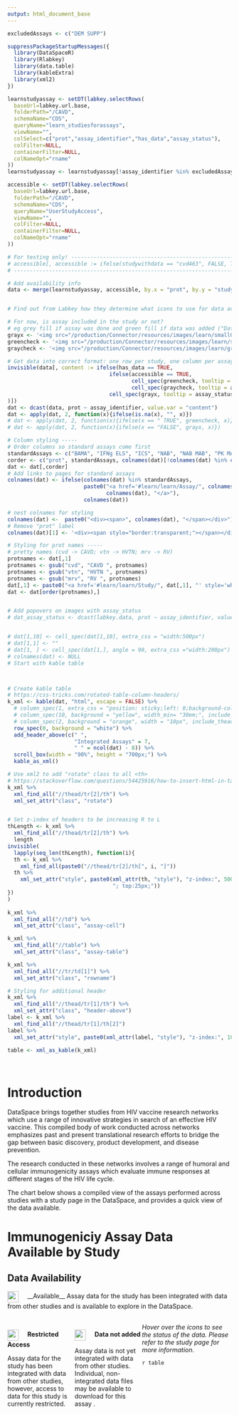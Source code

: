 ```yaml
---
output: html_document_base
---
```


<link rel="stylesheet" type="text/css" href="../../_webdav/CAVD/@files/CAVD-DataSpace-Reports/dependencies/css/learn_report_margins.css">

<script>
$(document).ready(function(){
    $('[data-toggle="tooltip"]').tooltip(); 
});
</script>
<style>
th.rotate {
  height: 150px;
  white-space: nowrap;
  background: white;
  border:white;
  top: 25px; 
}

th.rotate > div {
    transform: translate(20px, 55px) rotate(315deg);
    width: 35px;
}
th.rotate > div > span {
  border-bottom: 1px solid #ccc;
  padding: 5px 10px;
}
td.rowname {
  z-index: 1;
  position: sticky;
  left: 0;
  background-color: #FFFFFF;
  padding-left: 5px;
}
td.assay-cell {
  text-align:center;
  height:35px;
  width:35px;
  padding:5px;
  border: 1px solid #ddd;
}
table.assay-table {
   border-collapse:collapse;
}

.col {
  width:30%;
  float:left;
}
img {
height: 25px;
width: 25px;
max-width: 100%;
}

.header-above {
  height: 25px;
  z-index: 500;
  position:sticky;
  top:0;
  background-color: #FFFFFF
}

.header-above > div {
  transform: translate(0px, 50px);
}
</style>

```r

excludedAssays <- c("DEM SUPP")

suppressPackageStartupMessages({
  library(DataSpaceR)
  library(Rlabkey)
  library(data.table)
  library(kableExtra)
  library(xml2)
})

learnstudyassay <- setDT(labkey.selectRows(
  baseUrl=labkey.url.base,
  folderPath="/CAVD",
  schemaName="CDS",
  queryName="learn_studiesforassays",
  viewName="",
  colSelect=c("prot","assay_identifier","has_data","assay_status"),
  colFilter=NULL,
  containerFilter=NULL,
  colNameOpt="rname"
))
learnstudyassay <- learnstudyassay[!assay_identifier %in% excludedAssays]

accessible <- setDT(labkey.selectRows(
  baseUrl=labkey.url.base,
  folderPath="/CAVD",
  schemaName="CDS",
  queryName="UserStudyAccess",
  viewName="",
  colFilter=NULL,
  containerFilter=NULL,
  colNameOpt="rname"
))

# For testing only! ------------------------------------------------------------------------
# accessible[, accessible := ifelse(studywithdata == "cvd463", FALSE, TRUE)]
# ------------------------------------------------------------------------------------------

# Add availability info
data <- merge(learnstudyassay, accessible, by.x = "prot", by.y = "studywithdata", all.x = TRUE, all.y = TRUE)


# Find out from Labkey how they determine what icons to use for data availability -- maybe implement? 

# For now, is assay included in the study or not? 
# eg grey fill if assay was done and green fill if data was added ("Data added to DataSpace")... then user can go to study page to get more details (maybe include link to study page?)
grayx <- '<img src="/production/Connector/resources/images/learn/smallGreyX.png" class="transparent">'
greencheck <- '<img src="/production/Connector/resources/images/learn/smallCheck.png" class="transparent">'
graycheck <- '<img src="/production/Connector/resources/images/learn/grayCheck.png" class="transparent">'

# Get data into correct format: one row per study, one column per assay
invisible(data[, content := ifelse(has_data == TRUE,
                                ifelse(accessible == TRUE, 
                                       cell_spec(greencheck, tooltip = assay_status, escape = FALSE),
                                       cell_spec(graycheck, tooltip = assay_status, escape = FALSE)),
                                cell_spec(grayx, tooltip = assay_status, escape = FALSE)
)])
dat <- dcast(data, prot ~ assay_identifier, value.var = "content")
dat <- apply(dat, 2, function(x){ifelse(is.na(x), "", x)})
# dat <- apply(dat, 2, function(x){ifelse(x == " TRUE", greencheck, x)})
# dat <- apply(dat, 2, function(x){ifelse(x == "FALSE", grayx, x)})

# Column styling ----- 
# Order columns so standard assays come first
standardAssays <- c("BAMA", "IFNg ELS", "ICS", "NAB", "NAB MAB", "PK MAB")
corder <- c("prot", standardAssays, colnames(dat)[!colnames(dat) %in% c("prot", standardAssays)])
dat <- dat[,corder]
# Add links to pages for standard assays
colnames(dat) <- ifelse(colnames(dat) %in% standardAssays, 
                        paste0("<a href='#learn/learn/Assay/", colnames(dat), "'>",
                               colnames(dat), "</a>"), 
                        colnames(dat))

# nest colnames for styling
colnames(dat) <-  paste0("<div><span>", colnames(dat), "</span></div>")
# Remove "prot" label
colnames(dat)[1] <- '<div><span style="border:transparent;"></span></div>'

# Styling for prot names -----
# pretty names (cvd -> CAVD; vtn -> HVTN; mrv -> RV)
protnames <- dat[,1]
protnames <- gsub("cvd", "CAVD ", protnames)
protnames <- gsub("vtn", "HVTN ", protnames)
protnames <- gsub("mrv", "RV ", protnames)
dat[,1] <- paste0("<a href='#learn/learn/Study/", dat[,1], "' style='white-space:nowrap;'>",protnames,"</a>")
dat <- dat[order(protnames),]


# Add popovers on images with assay_status
# dat_assay_status <- dcast(labkey.data, prot ~ assay_identifier, value.var = "assay_status")


# dat[1,10] <- cell_spec(dat[1,10], extra_css = "width:500px")
# dat[1,1] <- ""
# dat[1, ] <- cell_spec(dat[1,], angle = 90, extra_css ="width:200px")
# colnames(dat) <- NULL
# Start with kable table



# Create kable table
# https://css-tricks.com/rotated-table-column-headers/
k_xml <- kable(dat, "html", escape = FALSE) %>%
  # column_spec(1, extra_css = "position: sticky;left: 0;background-color: #FFFFFF;") %>%
  # column_spec(10, background = "yellow", width_min= "30em;", include_thead = TRUE) %>%
  # column_spec(2, background = "orange", width = "10px", include_thead = TRUE) %>%
  row_spec(0, background = "white") %>%
  add_header_above(c(" ", 
                     "Integrated Assays" = 7, 
                     " " = ncol(dat) - 8)) %>% 
  scroll_box(width = "90%", height = "700px;") %>%
  kable_as_xml()

# Use xml2 to add "rotate" class to all <th>
# https://stackoverflow.com/questions/54425916/how-to-insert-html-in-table-of-kableextra
k_xml %>%
  xml_find_all("//thead/tr[2]/th") %>% 
  xml_set_attr("class", "rotate")


# Set z-index of headers to be increasing R to L
thLength <- k_xml %>%
  xml_find_all("//thead/tr[2]/th") %>% 
  length
invisible(
  lapply(seq_len(thLength), function(i){
  th <- k_xml %>% 
    xml_find_all(paste0("//thead/tr[2]/th[", i, "]"))
  th %>%
    xml_set_attr("style", paste0(xml_attr(th, "style"), "z-index:", 500 + thLength - i+10, 
                                 "; top:25px;"))
})
)
 
k_xml %>%
  xml_find_all("//td") %>%
  xml_set_attr("class", "assay-cell")

k_xml %>%
  xml_find_all("//table") %>%
  xml_set_attr("class", "assay-table")

k_xml %>%
  xml_find_all("//tr/td[1]") %>%
  xml_set_attr("class", "rowname")

# Styling for additional header
k_xml %>%
  xml_find_all("//thead/tr[1]/th") %>% 
  xml_set_attr("class", "header-above")
label <- k_xml %>%
  xml_find_all("//thead/tr[1]/th[2]") 
label %>%
  xml_set_attr("style", paste0(xml_attr(label, "style"), "z-index:", 1000))

table <- xml_as_kable(k_xml)

```
<br>

# Introduction

DataSpace brings together studies from HIV vaccine research networks which use a range of innovative strategies in search of an effective HIV vaccine. This compiled body of work conducted across networks emphasizes past and present translational research efforts to bridge the gap between basic discovery, product development, and disease prevention.

The research conducted in these networks involves a range of humoral and cellular immunogenicity assays which evaluate immune responses at different stages of the HIV life cycle.

The chart below shows a compiled view of the assays performed across studies with a study page in the DataSpace, and provides a quick view of the data available.

# Immunogeniciy Assay Data Available by Study
## Data Availability 
<div style = "float: left;width: 100%;margin-bottom: 30px;>
<div class = "col">
<img src="/production/Connector/resources/images/learn/smallCheck.png" class="transparent" style = "height: 25px; vertical-align:middle;"> 
&nbsp;
&nbsp;
__Available__ 

Assay data for the study has been integrated with data from other studies and is available to explore in the DataSpace.
</div>

<div class = "col">
<img src="/production/Connector/resources/images/learn/grayCheck.png" class="transparent" style = "height: 25px; vertical-align:middle;"> 
&nbsp;
&nbsp;
__Restricted Access__ 

Assay data for the study has been integrated with data from other studies, however, access to data for this study is currently restricted.
</div>


<div class = "col">
<img src="/production/Connector/resources/images/learn/smallGreyX.png" class="transparent" style = "height: 25px; vertical-align:middle;"> 
&nbsp;
&nbsp;
__Data not added__

Assay data is not yet integrated with data from other studies. Individual, non-integrated data files may be available to download for this assay .
</div>
<!-- <div style="width:10%"></div> -->
</div>


*Hover over the icons to see the status of the data. Please refer to the study page for more information.*


`r table`
<br>
<br>
